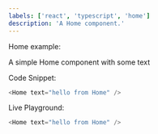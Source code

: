 ```yaml
---
labels: ['react', 'typescript', 'home']
description: 'A Home component.'
---
```



Home example:

A simple Home component with some text

Code Snippet:
```js
<Home text="hello from Home" />
```


Live Playground:
```js live
<Home text="hello from Home" />
```
